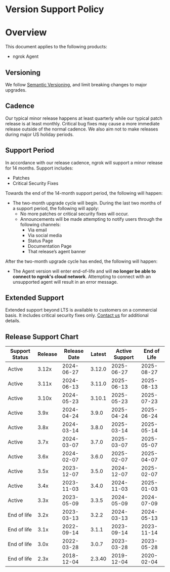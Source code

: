 # Version Support Policy

# Overview

This document applies to the following products:

- ngrok Agent

## Versioning

We follow [Semantic Versioning](https://semver.org/), and limit breaking changes to major upgrades.

## Cadence

Our typical minor release happens at least quarterly while our typical patch release is at least monthly. Critical bug fixes may cause a more immediate release outside of the normal cadence. We also aim not to make releases during major US holiday periods.

## Support Period

In accordance with our release cadence, ngrok will support a minor release for 14 months. Support includes:

- Patches
- Critical Security Fixes

Towards the end of the 14-month support period, the following will happen:

- The two-month upgrade cycle will begin. During the last two months of a support period, the following will apply:
  - No more patches or critical security fixes will occur.
  - Announcements will be made attempting to notify users through the following channels:
    - Via email
    - Via social media
    - Status Page
    - Documentation Page
    - That release’s agent banner

After the two-month upgrade cycle has ended, the following will happen:

- The Agent version will enter end-of-life and will **no longer be able to connect to ngrok's cloud network**. Attempting to connect with an unsupported agent will result in an error message.

## Extended Support

Extended support beyond LTS is available to customers on a commercial basis. It includes critical security fixes only. [Contact us](mailto:support@ngrok.com?subject=Extended%20Support%20Inquiry) for additional details.

## Release Support Chart

| Support Status | Release | Release Date | Latest | Active Support | End of Life |
| -------------- | ------- | ------------ | ------ | -------------- | ----------- |
| Active         | 3.12x   | 2024-06-27   | 3.12.0 | 2025-06-27     | 2025-08-27  |
| Active         | 3.11x   | 2024-06-13   | 3.11.0 | 2025-06-13     | 2025-08-13  |
| Active         | 3.10x   | 2024-05-23   | 3.10.1 | 2025-05-23     | 2025-07-23  |
| Active         | 3.9x    | 2024-04-24   | 3.9.0  | 2025-04-24     | 2025-06-24  |
| Active         | 3.8x    | 2024-03-14   | 3.8.0  | 2025-03-14     | 2025-05-14  |
| Active         | 3.7x    | 2024-03-07   | 3.7.0  | 2025-03-07     | 2025-05-07  |
| Active         | 3.6x    | 2024-02-07   | 3.6.0  | 2025-02-07     | 2025-04-07  |
| Active         | 3.5x    | 2023-12-07   | 3.5.0  | 2024-12-07     | 2025-02-07  |
| Active         | 3.4x    | 2023-11-03   | 3.4.0  | 2024-11-03     | 2025-01-03  |
| Active         | 3.3x    | 2023-05-09   | 3.3.5  | 2024-05-09     | 2024-07-09  |
| End of life    | 3.2x    | 2023-03-13   | 3.2.2  | 2024-03-13     | 2024-05-13  |
| End of life    | 3.1x    | 2022-09-14   | 3.1.1  | 2023-09-14     | 2023-11-14  |
| End of life    | 3.0x    | 2022-03-28   | 3.0.7  | 2023-03-28     | 2023-05-28  |
| End of life    | 2.3x    | 2018-12-04   | 2.3.40 | 2019-12-04     | 2020-02-04  |
